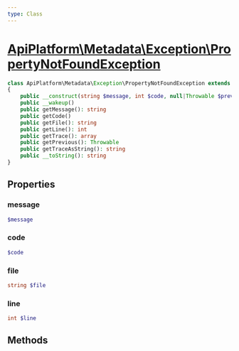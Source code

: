 ```yaml
---
type: Class
---
```


# [ApiPlatform\Metadata\Exception\PropertyNotFoundException](/docs/v3.2/reference/Metadata/Exception/PropertyNotFoundException)



```php
class ApiPlatform\Metadata\Exception\PropertyNotFoundException extends `<a href="/docs/v3.2/reference/Exception/PropertyNotFoundException">ApiPlatform\Exception\PropertyNotFoundException</a>` implements `<a href="/docs/v3.2/reference/Exception/ExceptionInterface">ApiPlatform\Exception\ExceptionInterface</a>`, Throwable, Stringable
{
    public __construct(string $message, int $code, null|Throwable $previous)
    public __wakeup()
    public getMessage(): string
    public getCode()
    public getFile(): string
    public getLine(): int
    public getTrace(): array
    public getPrevious(): Throwable
    public getTraceAsString(): string
    public __toString(): string
}
```
## Properties
### message

```php
$message
```



### code

```php
$code
```



### file

```php
string $file
```



### line

```php
int $line
```



## Methods
